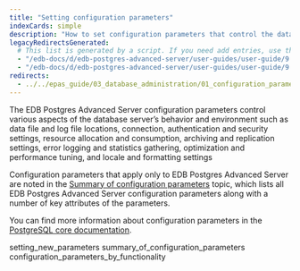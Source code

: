 ```yaml
---
title: "Setting configuration parameters"
indexCards: simple
description: "How to set configuration parameters that control the database server’s behavior and environment"
legacyRedirectsGenerated:
  # This list is generated by a script. If you need add entries, use the `legacyRedirects` key.
  - "/edb-docs/d/edb-postgres-advanced-server/user-guides/user-guide/9.6/EDB_Postgres_Advanced_Server_Guide.1.08.html"
  - "/edb-docs/d/edb-postgres-advanced-server/user-guides/user-guide/9.5/EDB_Postgres_Enterprise_Guide.1.008.html"
redirects:
  - ../../epas_guide/03_database_administration/01_configuration_parameters #generated for docs/epas/reorg-role-use-case-mode
---
```


<div id="configuration_parameters" class="registered_link"></div>

The EDB Postgres Advanced Server configuration parameters control various aspects of the database server’s behavior and environment such as data file and log file locations, connection, authentication and security settings, resource allocation and consumption, archiving and replication settings, error logging and statistics gathering, optimization and performance tuning, and locale and formatting settings

Configuration parameters that apply only to EDB Postgres Advanced Server are noted in the [Summary of configuration parameters](/epas/latest/reference/database_administrator_reference/02_summary_of_configuration_parameters/) topic, which lists all EDB Postgres Advanced Server configuration parameters along with a number of key attributes of the parameters.

You can find more information about configuration parameters in the [PostgreSQL core documentation](https://www.postgresql.org/docs/current/static/runtime-config.html).

<div class="toctree" maxdepth="3">

setting_new_parameters summary_of_configuration_parameters configuration_parameters_by_functionality

</div>
